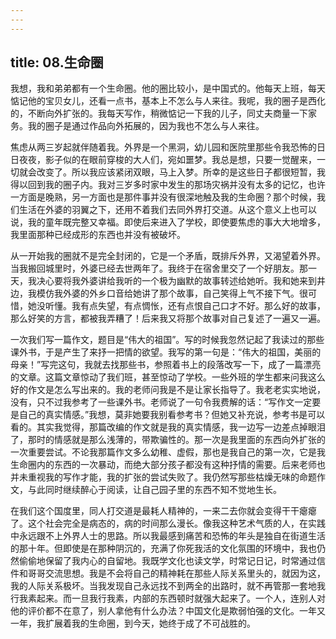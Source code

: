```yaml
---
---
---
```

title: 08.生命圈
---




我想，我和弟弟都有一个生命圈。他的圈比较小，是中国式的。他每天上班，每天惦记他的宝贝女儿，还看一点书，基本上不怎么与人来往。我呢，我的圈子是西化的，不断向外扩张的。我每天写作，稍微惦记一下我的儿子，同丈夫商量一下家务。我的圈子是通过作品向外拓展的，因为我也不怎么与人来往。

焦虑从两三岁起就伴随着我。外界是一个黑洞，幼儿园和医院里那些令我恐怖的日日夜夜，影子似的在眼前穿梭的大人们，宛如噩梦。我总是想，只要一觉醒来，一切就会改变了。所以我应该紧闭双眼，马上入梦。所幸的是这些日子都很短暂，我得以回到我的圈子内。我对三岁多时家中发生的那场灾祸并没有太多的记忆，也许一方面是晚熟，另一方面也是那件事并没有很深地触及我的生命圈？那个时候，我们生活在外婆的羽翼之下，还用不着我们去同外界打交道。从这个意义上也可以说，我的童年既完整又幸福。即使后来进入了学校，即使要焦虑的事大大地增多，我里面那种已经成形的东西也并没有被破坏。

从一开始我的圈就不是完全封闭的，它是一个矛盾，既排斥外界，又渴望着外界。当我搬回城里时，外婆已经去世两年了。我终于在宿舍里交了一个好朋友。那一天，我决心要将我外婆讲给我听的一个极为幽默的故事转述给她听。我和她来到井边，我模仿我外婆的外乡口音给她讲了那个故事，自己笑得上气不接下气。很可惜，她没听懂。我有点失望，有点惆怅，还有点恨自己口才不好。那么好的故事，那么好笑的方言，都被我弄糟了！后来我又将那个故事对自己复述了一遍又一遍。

一次我们写一篇作文，题目是“伟大的祖国”。写的时候我忽然记起了我读过的那些课外书，于是产生了来抒一把情的欲望。我写的第一句是：“伟大的祖国，美丽的母亲！”写完这句，我就去找那些书，参照着书上的段落改写一下，成了一篇漂亮的文章。这篇文章惊动了我们班，甚至惊动了学校。一些外班的学生都来问我这么好的作文是怎么写出来的。我的老师问我是不是让家长指导了。我老老实实地说，没有，只不过我参考了一些课外书。老师说了一句令我费解的话：“写作文一定要是自己的真实情感。”我想，莫非她要我别看参考书？但她又补充说，参考书是可以看的。其实我觉得，那篇改编的作文就是我的真实情感，我一边写一边差点掉眼泪了，那时的情感就是那么浅薄的，带欺骗性的。那一次是我里面的东西向外扩张的一次重要尝试。不论我那篇作文多么幼稚、虚假，那也是我自己的第一次，它是我生命圈内的东西的一次暴动，而绝大部分孩子都没有这种抒情的需要。后来老师也并未重视我的写作才能，我的扩张的尝试失败了。我仍然写那些枯燥无味的命题作文，与此同时继续醉心于阅读，让自己园子里的东西不知不觉地生长。

在我们这个国度里，同人打交道是最耗人精神的，一来二去你就会变得干干瘪瘪了。这个社会完全是病态的，病的时间那么漫长。像我这种艺术气质的人，在实践中永远跟不上外界人士的思路。所以我最感到痛苦和恐怖的年头是独自在街道生活的那十年。但即使是在那种阴沉的，充满了你死我活的文化氛围的环境中，我也仍然偷偷地保留了我内心的自留地。我既学文化也读文学，时常记日记，时常通过信件和哥哥交流思想。我是不会将自己的精神耗在那些人际关系里头的，就因为这，我的人际关系极坏。当我发现自己永远找不到两全的出路时，就不再管那一套地我行我素起来。而一旦我行我素，内部的东西顿时就强大起来了。一个人，连别人对他的评价都不在意了，别人拿他有什么办法？中国文化是欺弱怕强的文化。一年又一年，我扩展着我的生命圈，到今天，她终于成了不可战胜的。